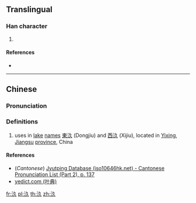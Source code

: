 ==Translingual==

===Han character===
{{Han char|rn=85|rad=水|as=03|sn=6|four=|canj=ENO,XENO|ids=⿰氵久}}

# {{defn|Han|sort=水03}}

====References====
* {{Han ref|kx=0607.051|hdz=31554.041|uh=6C63|ud=27747}}

----

==Chinese==
{{zh-forms}}

===Pronunciation===
{{zh-pron
|m=jiǔ
|c=gwai2
|mc=y
|oc=y
|ma=
|cat=pn
}}

===Definitions===
{{zh-hanzi}}

# {{context|archaic|lang=zh}} uses in [[lake]] [[name]]s [[東汣]] (Dongjiu) and [[西汣]] (Xijiu), located in [[w:Yixing|Yixing]], [[Jiangsu]] [[province]], China

====References====
* (''Cantonese'') [http://www.iso10646hk.net/jp/document/download.jsp Jyutping Database (iso10646hk.net) - Cantonese Pronunciation List (Part 2), p. 137]
* [http://yedict.com/htm/6C/6C63.htm yedict.com (叶典)]

[[fr:汣]]
[[pl:汣]]
[[th:汣]]
[[zh:汣]]